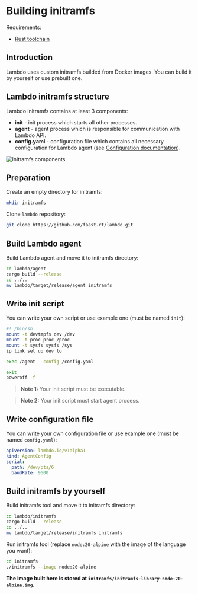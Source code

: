 
# Building initramfs

Requirements:

- [Rust toolchain](https://www.rust-lang.org/fr/learn/get-started)

## Introduction

Lambdo uses custom initramfs builded from Docker images. You can build it by
yourself or use prebuilt one.

## Lambdo initramfs structure

Lambdo initramfs contains at least 3 components:

- **init** - init process which starts all other processes.
- **agent** - agent process which is responsible for communication with Lambdo
  API.
- **config.yaml** - configuration file which contains all necessary
  configuration for Lambdo agent (see
  [Configuration documentation](/docs/reference/configuration)).

<div className="col-span-2 flex items-center justify-center py-2">
  <Image
    src={InitramfsComponentsImage}
    alt="Initramfs components"
    width={500}
    height={500}
  />
</div>

## Preparation

Create an empty directory for initramfs:

```bash copy
mkdir initramfs
```

Clone `lambdo` repository:

```bash copy
git clone https://github.com/faast-rt/lambdo.git
```

## Build Lambdo agent

Build Lambdo agent and move it to initramfs directory:

```bash copy
cd lambdo/agent
cargo build --release
cd ../..
mv lambdo/target/release/agent initramfs
```

## Write init script

You can write your own script or use example one (must be named `init`):

```bash copy filename="initramfs/init"
#! /bin/sh
mount -t devtmpfs dev /dev
mount -t proc proc /proc
mount -t sysfs sysfs /sys
ip link set up dev lo

exec /agent --config /config.yaml

exit
poweroff -f
```

> **Note 1:** Your init script must be executable.

> **Note 2:** Your init script must start agent process.

## Write configuration file

You can write your own configuration file or use example one (must be named
`config.yaml`):

```yaml copy filename="initramfs/config.yaml"
apiVersion: lambdo.io/v1alpha1
kind: AgentConfig
serial:
  path: /dev/pts/6
  baudRate: 9600
```

## Build initramfs by yourself

Build initramfs tool and move it to initramfs directory:

```bash copy
cd lambdo/initramfs
cargo build --release
cd ../..
mv lambdo/target/release/initramfs initramfs
```

Run initramfs tool (replace `node:20-alpine` with the image of the language you
want):

```bash copy
cd initramfs
./initramfs --image node:20-alpine
```

**The image built here is stored at
`initramfs/initramfs-library-node-20-alpine.img`.**
